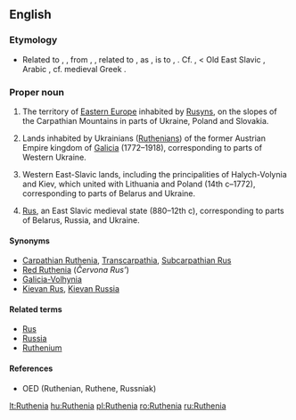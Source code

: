 ==English==
{{wikipedia}}

===Etymology===
* Related to {{term|Ruthene}}, {{term|Ruthenian}}, from {{etyl|ML.}} {{term|Rutheni|lang=la}}, {{term|Ruteni|lang=la}}, related to {{term|Russi|lang=la}}, {{term|Ruzi|lang=la}} as {{term|Prutheni|lang=la}}, {{term|Pruteni|lang=la}} is to {{term|Prussi|lang=la}}, {{term|Pruzi||[[Prussian]]s|lang=la}}.  Cf. {{term|Rus}}, {{term|Russ}} < Old East Slavic {{term|Русь|tr=Rus’|sc=Cyrl}}, Arabic {{term|روس|tr=rūs|sc=Arab}}, cf. medieval Greek {{term|οί Ῥῶς|tr=oi Rhos|sc=Grek}}.

===Proper noun===
{{en-proper noun}}

# The territory of [[Eastern Europe]] inhabited by [[Rusyn]]s, on the slopes of the Carpathian Mountains in parts of Ukraine, Poland and Slovakia.
# {{historical}} Lands inhabited by Ukrainians ([[Ruthenian]]s) of the former Austrian Empire kingdom of [[Galicia]] (1772–1918), corresponding to parts of Western Ukraine.
# {{historical}} Western East-Slavic lands, including the principalities of Halych-Volynia and Kiev, which united with Lithuania and Poland (14th c–1772), corresponding to parts of Belarus and Ukraine.
# {{historical}} [[Rus]], an East Slavic medieval state (880–12th c), corresponding to parts of Belarus, Russia, and Ukraine.

====Synonyms====
* [[Carpathian Ruthenia]], [[Transcarpathia]], [[Subcarpathian Rus]]
* [[Red Ruthenia]] (''Červona Rus’'')
* [[Galicia-Volhynia]]
* [[Kievan Rus]], [[Kievan Russia]]

====Related terms====
* [[Rus]]
* [[Russia]]
* [[Ruthenium]]

====References====
* OED (Ruthenian, Ruthene, Russniak)

[[lt:Ruthenia]]
[[hu:Ruthenia]]
[[pl:Ruthenia]]
[[ro:Ruthenia]]
[[ru:Ruthenia]]